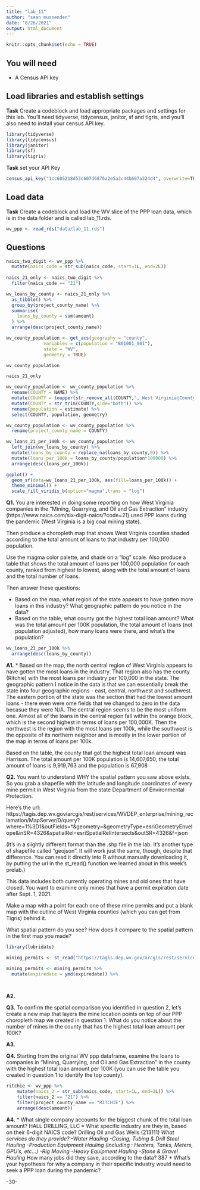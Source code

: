```yaml
---
title: "lab_11"
author: "sean mussenden"
date: "8/26/2021"
output: html_document
---
```


```r
knitr::opts_chunk$set(echo = TRUE)
```

## You will need

* A Census API key

## Load libraries and establish settings

**Task** Create a codeblock and load appropriate packages and settings for this lab. You'll need tidyverse, tidycensus, janitor, sf and tigris, and you'll also need to install your census API key.

```r
library(tidyverse)
library(tidycensus)
library(janitor)
library(sf)
library(tigris)
```

**Task** set your API Key

```r
census_api_key("1cc6052b8d53c607d6876a2e5a3c44b607a324d4", overwrite=TRUE)
```

## Load data

**Task** Create a codeblock and load the WV slice of the PPP loan data, which is in the data folder and is called lab_11.rds.

```r
wv_ppp <- read_rds("data/lab_11.rds")
```

## Questions

```r
naics_two_digit <- wv_ppp %>%
  mutate(naics_code = str_sub(naics_code, start=1L, end=2L))
  
naics_21_only <- naics_two_digit %>%
  filter(naics_code == "21")

wv_loans_by_county <- naics_21_only %>%
  as_tibble() %>%
  group_by(project_county_name) %>%
  summarise(
    loans_by_county = sum(amount)
  ) %>%
  arrange(desc(project_county_name))

wv_county_population <- get_acs(geography = "county", 
              variables = c(population = "B01001_001"), 
              state = "WV",
              geometry = TRUE)

wv_county_population

naics_21_only

wv_county_population <- wv_county_population %>%
  rename(COUNTY = NAME) %>%
  mutate(COUNTY = toupper(str_remove_all(COUNTY,", West Virginia|County"))) %>%
  mutate(COUNTY = str_trim(COUNTY,side="both")) %>%
  rename(population = estimate) %>%
  select(COUNTY, population, geometry)

wv_county_population <- wv_county_population %>%
  rename(project_county_name = COUNTY)

wv_loans_21_per_100k <- wv_county_population %>%
  left_join(wv_loans_by_county) %>%
  mutate(loans_by_county = replace_na(loans_by_county,0)) %>%
  mutate(loans_per_100k = loans_by_county/population*100000) %>%
  arrange(desc(loans_per_100k))
```

```r
ggplot() + 
  geom_sf(data=wv_loans_21_per_100k, aes(fill=loans_per_100k)) + 
  theme_minimal() +
  scale_fill_viridis_b(option="magma",trans = "log") 
```

**Q1.** You are interested in doing some reporting on how West Virginia companies in the "Mining, Quarrying, and Oil and Gas Extraction" industry (https://www.naics.com/six-digit-naics/?code=21) used PPP loans during the pandemic (West Virginia is a big coal mining state).  

Then produce a choropleth map that shows West Virginia counties shaded according to the total amount of loans to that industry per 100,000 population.

Use the magma color palette, and shade on a "log" scale. Also produce a table that shows the total amount of loans per 100,000 population for each county, ranked from highest to lowest, along with the total amount of loans and the total number of loans.

Then answer these questions:

* Based on the map, what region of the state appears to have gotten more loans in this industry? What geographic pattern do you notice in the data?
* Based on the table, what county got the highest total loan amount? What was the total amount per 100K population, the total amount of loans (not population adjusted), how many loans were there, and what's the population?

```r
wv_loans_21_per_100k %>%
  arrange(desc(loans_by_county))
```

**A1.** * Based on the map, the north central region of West Virginia appears to have gotten the most loans in the industry. That region also has the county (Ritchie) with the most loans per industry per 100,000 in the state. The geographic pattern I notice in the data is that we can essentially break the state into four geographic regions - east, central, northwest and southwest. The eastern portion of the state was the section that had the lowest amount loans - there even were ome fields that we changed to zero in the data becasue they were N/A. The central region seems to be the most uniform one. Almost all of the loans in the central region fall within the orange block, which is the second highest in terms of loans per 100,000K. Then the northwest is the region with the most loans per 100k, while the southwest is the opposite of its northern neighbor and is mostly in the lower portion of the map in terms of loans per 100k.


Based on the table, the county that got the highest total loan amount was Harrison. The total amount per 100K population is 14,607,650, the total amount of loans is 9,919,763 and the population is 67,908  

**Q2.** You want to understand WHY the spatial pattern you saw above exists.  So you grab a shapefile with the latitude and longitude coordinates of every mine permit in West Virginia from the state Department of Environmental Protection.

Here's the url: https://tagis.dep.wv.gov/arcgis/rest/services/WVDEP_enterprise/mining_reclamation/MapServer/0/query?where=1%3D1&outFields=*&geometry=&geometryType=esriGeometryEnvelope&inSR=4326&spatialRel=esriSpatialRelIntersects&outSR=4326&f=json

(It's in a slightly different format than the .shp file in the lab. It's another type of shapefile called "geojson".  It will work just the same, though, despite that difference. You can read it directly into R without manually downloading it, by putting the url in the st_read() function we learned about in this week's prelab.)

This data includes both currently operating mines and old ones that have closed.  You want to examine only mines that have a permit expiration date after Sept. 1, 2021.

Make a map with a point for each one of these mine permits and put a blank map with the outline of West Virginia counties (which you can get from Tigris) behind it.

What spatial pattern do you see? How does it compare to the spatial pattern in the first map you made?

```r
library(lubridate)
```

```r
mining_permits <- st_read("https://tagis.dep.wv.gov/arcgis/rest/services/WVDEP_enterprise/mining_reclamation/MapServer/0/query?where=1%3D1&outFields=*&geometry=&geometryType=esriGeometryEnvelope&inSR=4326&spatialRel=esriSpatialRelIntersects&outSR=4326&f=json")

mining_permits <- mining_permits %>%
  mutate(expiredate = ymd(expiredate)) %>%
  



```

**A2.**

**Q3.** To confirm the spatial comparison you identified in question 2, let's create a new map that layers the mine location points on top of our PPP choropleth map we created in question 1. What do you notice about the number of mines in the county that has the highest total loan amount per 100K?

**A3.**

**Q4.** Starting from the original WV ppp dataframe, examine the loans to companies in "Mining, Quarrying, and Oil and Gas Extraction" in the county with the highest total loan amount per 100K (you can use the table you created in question 1 to identify the top county).

```r
ritchie <- wv_ppp %>%
    mutate(naics_2 = str_sub(naics_code, start=1L, end=2L)) %>%
    filter(naics_2 == "21") %>%
    filter(project_county_name == "RITCHIE") %>%
    arrange(desc(amount))
```

**A4.**
* What single company accounts for the biggest chunk of the total loan amount?
    HALL DRILLING, LLC
* What specific industry are they in, based on their 6-digit NAICS code? 
    Drilling Oil and Gas Wells (213111)
*What services do they provide?
    -Water Hauling
    -Casing, Tubing & Drill Steel Hauling
    -Production Equipment Hauling (including : Heaters, Tanks, Meters, GPU's, etc...)
    -Rig Moving
    -Heavy Equipment Hauling
    -Stone & Gravel Hauling
* How many jobs did they save, according to the data?
    387
* What's your hypothesis for why a company in their specific industry would need to seek a PPP loan during the pandemic?
    

-30-
